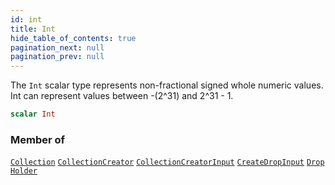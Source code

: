 ```yaml
---
id: int
title: Int
hide_table_of_contents: true
pagination_next: null
pagination_prev: null
---
```








The `Int` scalar type represents non-fractional signed whole numeric values. Int can represent values between -(2^31) and 2^31 - 1.

```graphql
scalar Int
```




### Member of

[`Collection`](/objects/collection)  <Badge class="secondary" text="object"/><Bullet />[`CollectionCreator`](/objects/collection-creator)  <Badge class="secondary" text="object"/><Bullet />[`CollectionCreatorInput`](/inputs/collection-creator-input)  <Badge class="secondary" text="input"/><Bullet />[`CreateDropInput`](/inputs/create-drop-input)  <Badge class="secondary" text="input"/><Bullet />[`Drop`](/objects/drop)  <Badge class="secondary" text="object"/><Bullet />[`Holder`](/objects/holder)  <Badge class="secondary" text="object"/>



